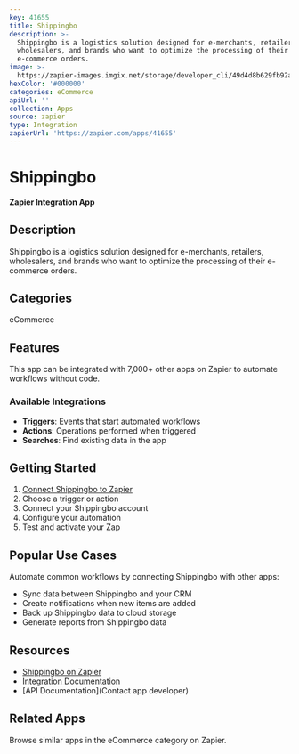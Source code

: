 ```yaml
---
key: 41655
title: Shippingbo
description: >-
  Shippingbo is a logistics solution designed for e-merchants, retailers,
  wholesalers, and brands who want to optimize the processing of their
  e-commerce orders.
image: >-
  https://zapier-images.imgix.net/storage/developer_cli/49d4d8b629fb92ab22679e3fc26984d9.png?auto=format%2Ccompress&ixlib=python-3.0.0&q=50
hexColor: '#000000'
categories: eCommerce
apiUrl: ''
collection: Apps
source: zapier
type: Integration
zapierUrl: 'https://zapier.com/apps/41655'
---
```

# Shippingbo

**Zapier Integration App**

## Description

Shippingbo is a logistics solution designed for e-merchants, retailers, wholesalers, and brands who want to optimize the processing of their e-commerce orders.

## Categories

eCommerce

## Features

This app can be integrated with 7,000+ other apps on Zapier to automate workflows without code.

### Available Integrations

- **Triggers**: Events that start automated workflows
- **Actions**: Operations performed when triggered
- **Searches**: Find existing data in the app

## Getting Started

1. [Connect Shippingbo to Zapier](https://zapier.com/apps/41655)
2. Choose a trigger or action
3. Connect your Shippingbo account
4. Configure your automation
5. Test and activate your Zap

## Popular Use Cases

Automate common workflows by connecting Shippingbo with other apps:

- Sync data between Shippingbo and your CRM
- Create notifications when new items are added
- Back up Shippingbo data to cloud storage
- Generate reports from Shippingbo data

## Resources

- [Shippingbo on Zapier](https://zapier.com/apps/41655)
- [Integration Documentation](https://zapier.com/apps/41655/integrations)
- [API Documentation](Contact app developer)

## Related Apps

Browse similar apps in the eCommerce category on Zapier.
